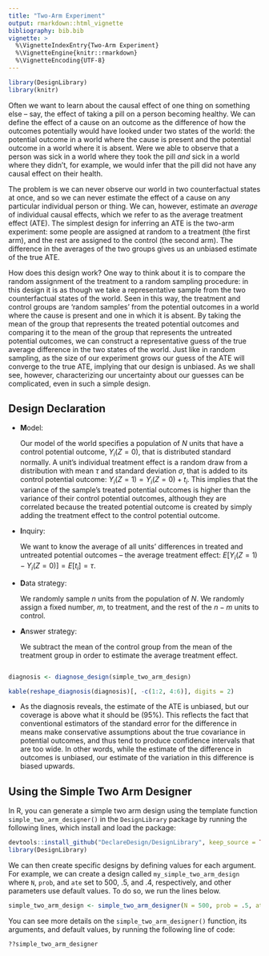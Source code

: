 ```yaml
---
title: "Two-Arm Experiment"
output: rmarkdown::html_vignette
bibliography: bib.bib
vignette: >
  %\VignetteIndexEntry{Two-Arm Experiment}
  %\VignetteEngine{knitr::rmarkdown}
  %\VignetteEncoding{UTF-8}
---
```



```r
library(DesignLibrary)
library(knitr)
```


Often we want to learn about the causal effect of one thing on something else -- say, the effect of taking a pill on a person becoming healthy. We can define the effect of a cause on an outcome as the difference of  how the outcomes potentially would have looked under two states of the world: the potential outcome in a world where the cause is present and the potential outcome in a world where it is absent. Were we able to observe that a person was sick in a world where they took the pill *and* sick in a world where they didn't, for example, we would infer that the pill did not have any causal effect on their health.

The problem is we can never observe our world in two counterfactual states at once, and so we can never estimate the effect of a cause on any particular individual person or thing. We can, however, estimate an *average* of individual causal effects, which we refer to as the average treatment effect (ATE). The simplest design for inferring an ATE is the two-arm experiment: some people are assigned at random to a treatment (the first arm), and the rest are assigned to the control (the second arm). The difference in the averages of the two groups gives us an unbiased estimate of the true ATE.

How does this design work? One way to think about it is to compare the random assignment of the treatment to a random sampling procedure: in this design it is as though we take a representative sample from the two counterfactual states of the world. Seen in this way, the treatment and control groups are 'random samples' from the potential outcomes in a world where the cause is present and one in which it is absent. By taking the mean of the group that represents the treated potential outcomes and comparing it to the mean of the group that represents the untreated potential outcomes, we can construct a representative guess of the true average difference in the two states of the world. Just like in random sampling, as the size of our experiment grows our guess of the ATE will converge to the true ATE, implying that our design is unbiased. As we shall see, however, characterizing our uncertainty about our guesses can be complicated, even in such a simple design.  

## Design Declaration

- **M**odel: 
    
    Our model of the world specifies a population of $N$ units that have a control potential outcome, $Y_i(Z = 0)$, that is distributed standard normally. A unit's individual treatment effect is a random draw from a distribution with mean $\tau$ and standard deviation $\sigma$, that is added to its control potential outcome: $Y_i(Z = 1) = Y_i(Z = 0) + t_i$. This implies that the variance of the sample's treated potential outcomes is higher than the variance of their control potential outcomes, although they are correlated because the treated potential outcome is created by simply adding the treatment effect to the control potential outcome. 
  
- **I**nquiry: 
    
    We want to know the average of all units' differences in treated and untreated potential outcomes -- the average treatment effect: $E[Y_i(Z = 1) - Y_i(Z = 0)] = E[t_i] = \tau$.  

- **D**ata strategy: 
    
    We randomly sample $n$ units from the population of $N$. We randomly assign a fixed number, $m$, to treatment, and the rest of the $n-m$ units to control.

- **A**nswer strategy: 
    
    We subtract the mean of the control group from the mean of the treatment group in order to estimate the average treatment effect.


```r
```


```r
diagnosis <- diagnose_design(simple_two_arm_design)
```

```r
kable(reshape_diagnosis(diagnosis)[, -c(1:2, 4:6)], digits = 2)
```

- As the diagnosis reveals, the estimate of the ATE is unbiased, but our coverage is above what it should be (95\%). This reflects the fact that conventional estimators of the standard error for the difference in means make conservative assumptions about the true covariance in potential outcomes, and thus tend to produce confidence intervals that are too wide. In other words, while the estimate of the difference in outcomes is unbiased, our estimate of the variation in this difference is biased upwards.


## Using the Simple Two Arm Designer

In R, you can generate a simple two arm design using the template function `simple_two_arm_designer()` in the `DesignLibrary` package by running the following lines, which install and load the package:

```r
devtools::install_github("DeclareDesign/DesignLibrary", keep_source = TRUE)
library(DesignLibrary)
```

We can then create specific designs by defining values for each argument. For example, we can create a design called `my_simple_two_arm_design` where `N`, `prob`, and `ate` set to 500, .5, and .4, respectively, and other parameters use default values. To do so, we run the lines below.

```r
simple_two_arm_design <- simple_two_arm_designer(N = 500, prob = .5, ate = .4)
```

You can see more details on the `simple_two_arm_designer()` function, its arguments, and default values, by running the following line of code:

```r
??simple_two_arm_designer
```























